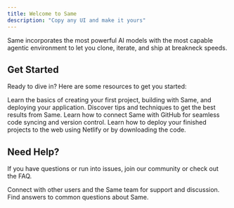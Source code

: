 ```yaml
---
title: Welcome to Same
description: "Copy any UI and make it yours"
---
```


Same incorporates the most powerful AI models with the most capable agentic environment to let you clone, iterate, and ship at breakneck speeds.

## Get Started

Ready to dive in? Here are some resources to get you started:

<CardGroup cols={2}>
  <Card title="Quickstart Guide" href="/essentials/new-project" icon="rocket">
    Learn the basics of creating your first project, building with Same, and
    deploying your application.
  </Card>
  <Card
    title="Maximum Performance"
    href="/performance/maximizing-performance"
    icon="gauge-high"
  >
    Discover tips and techniques to get the best results from Same.
  </Card>
  <Card
    title="GitHub Integration"
    href="/essentials/github-integration"
    icon="github"
  >
    Learn how to connect Same with GitHub for seamless code syncing and version
    control.
  </Card>
  <Card
    title="Deployment Options"
    href="/essentials/deploying"
    icon="cloud-arrow-up"
  >
    Learn how to deploy your finished projects to the web using Netlify or by
    downloading the code.
  </Card>
</CardGroup>

## Need Help?

If you have questions or run into issues, join our community or check out the FAQ.

<CardGroup cols={2}>
  <Card
    title="Community Discord"
    href="https://discord.gg/tjHuQJaPsy"
    icon="discord"
    iconType="brands"
  >
    Connect with other users and the Same team for support and discussion.
  </Card>
  <Card
    title="Frequently Asked Questions"
    href="/get-started/faq"
    icon="circle-question"
  >
    Find answers to common questions about Same.
  </Card>
</CardGroup>
